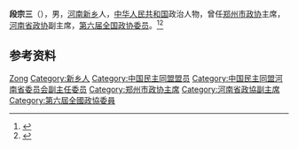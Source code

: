'''段宗三'''（{{bd|1917年|10月|}}），男，[[河南|河南]][[新乡县|新乡]]人，[[中华人民共和国|中华人民共和国]]政治人物，曾任[[郑州市政协|郑州市政协]]主席，[[河南省政协|河南省政协]]副主席，[[第六届全国政协委员|第六届全国政协委员]]。<ref>{{Cite book|title=历届全国政协委员人名辞典|author=|publisher=中国国际广播出版社|year=1996|isbn=9787507813746|location=北京|pages=286}}</ref><ref>{{Cite book|title=中华人民共和国职官志|author=何虎生, 李耀东, 向常福主编|publisher=中国社会出版社|year=2003|isbn=9787800883934|location=北京|pages=}}</ref>

== 参考资料 ==
{{reflist}}

{{中国人物小作品}}

{{Authority control}}
{{DEFAULTSORT:Duan段}}
[[Category:段姓|Zong]]
[[Category:新乡人|Category:新乡人]]
[[Category:中国民主同盟盟员|Category:中国民主同盟盟员]]
[[Category:中国民主同盟河南省委员会副主任委员|Category:中国民主同盟河南省委员会副主任委员]]
[[Category:郑州市政协主席|Category:郑州市政协主席]]
[[Category:河南省政協副主席|Category:河南省政協副主席]]
[[Category:第六屆全國政協委員|Category:第六屆全國政協委員]]